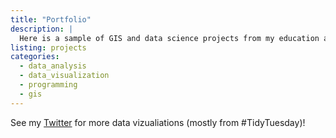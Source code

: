 ```yaml
---
title: "Portfolio"
description: |
  Here is a sample of GIS and data science projects from my education and career.
listing: projects
categories:
  - data_analysis
  - data_visualization
  - programming
  - gis
---
```


See my [Twitter](https://twitter.com/jenjentro) for more data vizualiations (mostly from #TidyTuesday)!